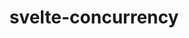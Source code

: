 ---
title: svelte-concurrency
template: splash
editUrl: false
hero:
  title: 'svelte-concurrency'
  tagline: Asyncronous work made easy!
  actions:
    - text: Get started
      link: /getting-started/installation
      icon: right-arrow
      variant: primary
    - text: GitHub
      link: https://github.com/astronaut/my-project
      icon: external
      attrs:
        rel: me
---